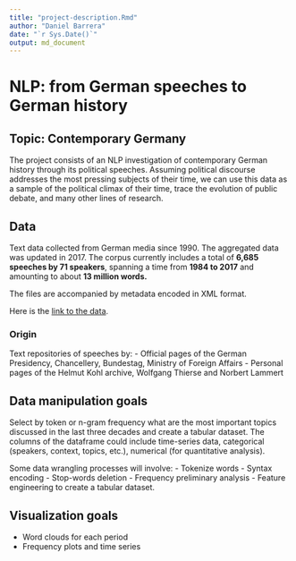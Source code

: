 ```yaml
---
title: "project-description.Rmd"
author: "Daniel Barrera"
date: "`r Sys.Date()`"
output: md_document
---
```

# NLP: from German speeches to German history

## Topic: Contemporary Germany

The project consists of an NLP investigation of contemporary German
history through its political speeches. Assuming political discourse
addresses the most pressing subjects of their time, we can use this data
as a sample of the political climax of their time, trace the evolution
of public debate, and many other lines of research.

## Data

Text data collected from German media since 1990. The aggregated data
was updated in 2017. The corpus currently includes a total of **6,685
speeches by 71 speakers**, spanning a time from **1984 to 2017** and
amounting to about **13 million words.**

The files are accompanied by metadata encoded in XML format.

Here is the [link to the data](https://politische-reden.eu/).

### Origin

Text repositories of speeches by: - Official pages of the German
Presidency, Chancellery, Bundestag, Ministry of Foreign Affairs -
Personal pages of the Helmut Kohl archive, Wolfgang Thierse and Norbert
Lammert

## Data manipulation goals

Select by token or n-gram frequency what are the most important topics
discussed in the last three decades and create a tabular dataset. The
columns of the dataframe could include time-series data, categorical
(speakers, context, topics, etc.), numerical (for quantitative
analysis).

Some data wrangling processes will involve: - Tokenize words - Syntax
encoding - Stop-words deletion - Frequency preliminary analysis -
Feature engineering to create a tabular dataset.

## Visualization goals

-  Word clouds for each period
-  Frequency plots and time series